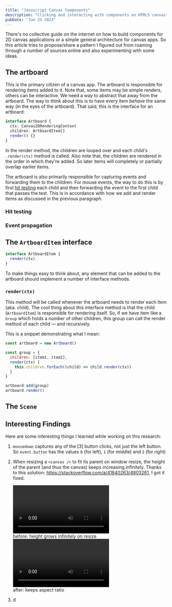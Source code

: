 ```yaml
---
title: "Javascript Canvas Components"
description: "Clicking and interacting with components on HTML5 canvas"
pubDate: "Jun 25 2023"
---
```


There's no collective guide on the internet on how to build components for 2D canvas applications or a simple general architecture for canvas apps. So this article tries to propose/share a pattern I figured out from roaming through a number of sources online and also experimenting with some ideas.

## The artboard

This is the primary citizen of a canvas app. The artboard is responsible for rendering items added to it. Note that, some items may be simple renders, others can be interactive. We need a way to abstract that away from the artboard. The way to think about this is to have every item _behave_ the same way (in the eyes of the artboard). That said, this is the interface for an artboard:

```ts
interface Artboard {
  ctx: Canvas2DRenderingContext
  children: ArtboardItem[]
  render() {}
}
```

In the render method, the children are looped over and each child's `.render(ctx)` method is called. Also note that, the children are rendered in the order in which they're added. So later items will completely or partially overlap earlier items.

The artboard is also primarily responsible for capturing events and forwarding them to the children. For mouse events, the way to do this is by first [hit testing](https://en.wikipedia.org/wiki/Hit-testing) each child and then forwarding the event to the first child that passes the test. This is in accordance with how we add and render items as discussed in the previous paragraph.

### Hit testing

### Event propagation

## The `ArtboardItem` interface

```ts
interface ArtboardItem {
  render(ctx)
}
```

To make things easy to think about, any element that can be added to the artboard should implement a number of interface methods.

### `render(ctx)`

This method will be called whenever the artboard needs to render each item (aka. child). The cool thing about this interface method is that the child (`ArtboardItem`) is responsible for rendering itself. So, if we have item like a `Group` which holds a number of other children, this group can call the render method of each child — and recursively.

This is a snippet demonstrating what I mean:

```js
const artboard = new Artboard()

const group = {
  children: [item1, item2],
  render(ctx) {
    this.children.forEach((child) => child.render(ctx))
  }
}

artboard.add(group)
artboard.render()
```

## The `Scene`

## Interesting Findings

Here are some interesting things I learned while working on this research:

1. `mousedown` captures any of the [3] button clicks, not just the left button. So `event.button` has the values `0` (for left), `1` (for middle) and `2` (for right)

1. When resizing a `<canvas />` to fit its parent on window resize, the height of the parent (and thus the canvas) keeps increasing infinitely. Thanks to this solution: https://stackoverflow.com/a/41840263/4803261, I got it fixed.

    <div class="row row-gap-3">
      <div class="col-md-6">
      <video src="/canvas-infinite-grow-before.mp4" autoplay loop controls></video>

      <div><span class="fw-bold">before:</span> height grows infinitely on resize</div>
      </div>

      <div class="col-md-6">
      <video src="/canvas-infinite-grow-after.mp4" autoplay loop controls></video>

      <div><span class="fw-bold">after:</span> keeps aspect ratio</div>
      </div>
    </div>

1. d